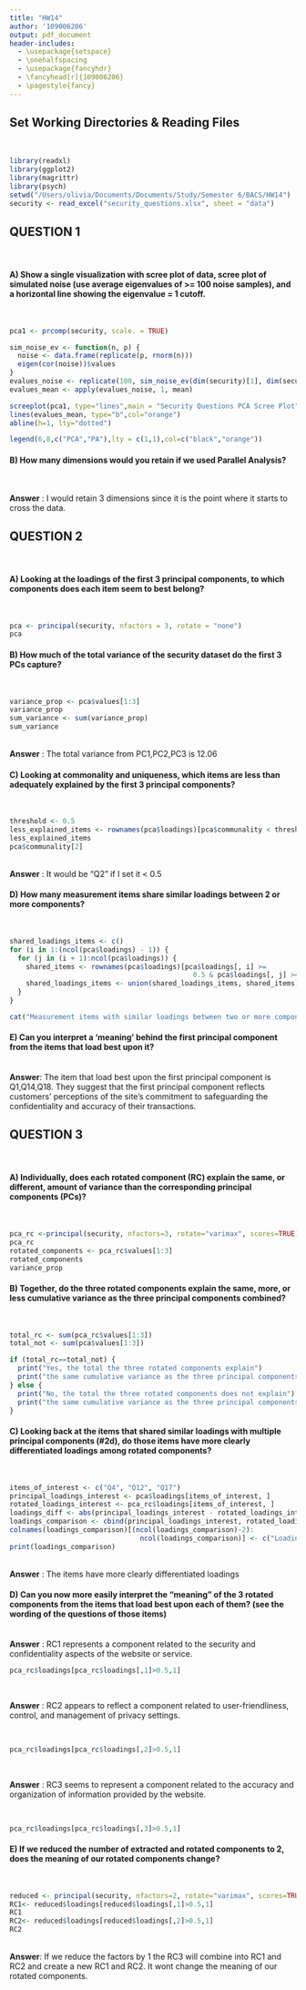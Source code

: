 ```yaml
---
title: "HW14"
author: '109006206'
output: pdf_document
header-includes:
  - \usepackage{setspace}
  - \onehalfspacing
  - \usepackage{fancyhdr}
  - \fancyhead[r]{109006206}
  - \pagestyle{fancy}
---
```

## Set Working Directories & Reading Files
<br>

```r
library(readxl)
library(ggplot2)
library(magrittr)
library(psych)
setwd("/Users/olivia/Documents/Documents/Study/Semester 6/BACS/HW14")
security <- read_excel("security_questions.xlsx", sheet = "data")
```

## QUESTION 1
<br>

#### A) Show a single visualization with scree plot of data, scree plot of simulated noise (use average eigenvalues of >= 100 noise samples), and a horizontal line showing the eigenvalue = 1 cutoff.

\
```r
pca1 <- prcomp(security, scale. = TRUE)

sim_noise_ev <- function(n, p) {
  noise <- data.frame(replicate(p, rnorm(n)))
  eigen(cor(noise))$values
}
evalues_noise <- replicate(100, sim_noise_ev(dim(security)[1], dim(security)[2]))
evalues_mean <- apply(evalues_noise, 1, mean)

screeplot(pca1, type="lines",main = "Security Questions PCA Scree Plot")
lines(evalues_mean, type="b",col="orange")
abline(h=1, lty="dotted")

legend(6,8,c("PCA","PA"),lty = c(1,1),col=c("black","orange"))
```

#### B) How many dimensions would you retain if we used Parallel Analysis?

\

**Answer** : I would retain 3 dimensions since it is the point where it starts to cross the data.

\newpage

## QUESTION 2
<br>

#### A) Looking at the loadings of the first 3 principal components, to which components does each item seem to best belong?

\
```r
pca <- principal(security, nfactors = 3, rotate = "none")
pca
```

#### B) How much of the total variance of the security dataset do the first 3 PCs capture?

\
```r
variance_prop <- pca$values[1:3]
variance_prop
sum_variance <- sum(variance_prop)
sum_variance
```

\
**Answer** : The total variance from PC1,PC2,PC3 is 12.06

#### C) Looking at commonality and uniqueness, which items are less than adequately explained by the first 3 principal components?

\
```r
threshold <- 0.5
less_explained_items <- rownames(pca$loadings)[pca$communality < threshold]
less_explained_items
pca$communality[2]
```
\
**Answer** : It would be "Q2" if I set it < 0.5 


#### D) How many measurement items share similar loadings between 2 or more components?

\
```r
shared_loadings_items <- c()
for (i in 1:(ncol(pca$loadings) - 1)) {
  for (j in (i + 1):ncol(pca$loadings)) {
    shared_items <- rownames(pca$loadings)[pca$loadings[, i] >= 
                                             0.5 & pca$loadings[, j] >= 0.5]
    shared_loadings_items <- union(shared_loadings_items, shared_items)
  }
}

cat("Measurement items with similar loadings between two or more components:",shared_loadings_items)
```


#### E) Can you interpret a ‘meaning’ behind the first principal component from the items that load best upon it?

\
**Answer**: The item that load best upon the first principal component is Q1,Q14,Q18. They suggest that the first principal component reflects customers' perceptions of the site's commitment to safeguarding the confidentiality and accuracy of their transactions.


\newpage

## QUESTION 3
<br>

#### A) Individually, does each rotated component (RC) explain the same, or different, amount of variance than the corresponding principal components (PCs)?

\
```r
pca_rc <-principal(security, nfactors=3, rotate="varimax", scores=TRUE)
pca_rc
rotated_components <- pca_rc$values[1:3]
rotated_components
variance_prop
```

#### B) Together, do the three rotated components explain the same, more, or less cumulative variance as the three principal components combined?

\
```r
total_rc <- sum(pca_rc$values[1:3])
total_not <- sum(pca$values[1:3])

if (total_rc==total_not) {
  print("Yes, the total the three rotated components explain")
  print("the same cumulative variance as the three principal components combined")
} else {
  print("No, the total the three rotated components does not explain")
  print("the same cumulative variance as the three principal components combined")
}
```

#### C) Looking back at the items that shared similar loadings with multiple principal components (#2d), do those items have more clearly differentiated loadings among rotated components?

\
```r
items_of_interest <- c("Q4", "Q12", "Q17")
principal_loadings_interest <- pca$loadings[items_of_interest, ]
rotated_loadings_interest <- pca_rc$loadings[items_of_interest, ]
loadings_diff <- abs(principal_loadings_interest - rotated_loadings_interest)
loadings_comparison <- cbind(principal_loadings_interest, rotated_loadings_interest,loadings_diff)
colnames(loadings_comparison)[(ncol(loadings_comparison)-2):
                                ncol(loadings_comparison)] <- c("Loadings Difference1",                                "Loadings Difference2", "Loadings Difference3")
print(loadings_comparison)
```

\
**Answer** : The items have more clearly differentiated loadings

#### D) Can you now more easily interpret the “meaning” of the 3 rotated components from the items that load best upon each of them? (see the wording of the questions of those items)

\
**Answer** : RC1 represents a component related to the security and confidentiality aspects of the website or service.
\
```r
pca_rc$loadings[pca_rc$loadings[,1]>0.5,1]
```
\

**Answer** : RC2 appears to reflect a component related to user-friendliness, control, and management of privacy settings. 

\
```r
pca_rc$loadings[pca_rc$loadings[,2]>0.5,1]
```
\

**Answer** : 
RC3 seems to represent a component related to the accuracy and organization of information provided by the website.

\
```r
pca_rc$loadings[pca_rc$loadings[,3]>0.5,1]
```

\newpage

#### E) If we reduced the number of extracted and rotated components to 2, does the meaning of our rotated components change?

\
```r
reduced <- principal(security, nfactors=2, rotate="varimax", scores=TRUE)
RC1<- reduced$loadings[reduced$loadings[,1]>0.5,1]
RC1
RC2<- reduced$loadings[reduced$loadings[,2]>0.5,1]
RC2
```
\
**Answer**: If we reduce the factors by 1 the RC3 will combine into RC1 and RC2 and create a new RC1 and RC2. It wont change the meaning of our rotated components.
